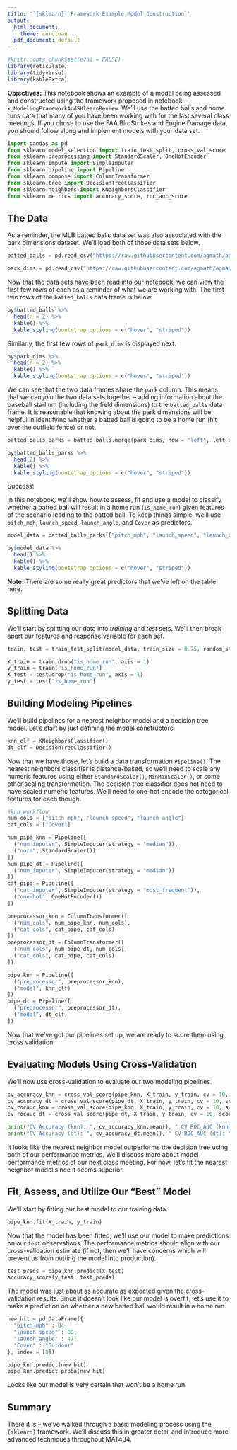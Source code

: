 ```yaml
---
title: '`{sklearn}` Framework Example Model Construction`'
output:
  html_document:
    theme: cerulean
  pdf_document: default
---
```


```r
#knitr::opts_chunk$set(eval = FALSE)
library(reticulate)
library(tidyverse)
library(kableExtra)
```

**Objectives:** This notebook shows an example of a model being assessed and constructed using the framework proposed in notebook `x_ModelingFrameworkAndSKlearnReview`. We'll use the batted balls and home runs data that many of you have been working with for the last several class meetings. If you chose to use the FAA BirdStrikes and Engine Damage data, you should follow along and implement models with your data set.

```python
import pandas as pd
from sklearn.model_selection import train_test_split, cross_val_score
from sklearn.preprocessing import StandardScaler, OneHotEncoder
from sklearn.impute import SimpleImputer
from sklearn.pipeline import Pipeline
from sklearn.compose import ColumnTransformer
from sklearn.tree import DecisionTreeClassifier
from sklearn.neighbors import KNeighborsClassifier
from sklearn.metrics import accuracy_score, roc_auc_score
```

## The Data

As a reminder, the MLB batted balls data set was also associated with the park dimensions dataset. We'll load both of those data sets below.

```python
batted_balls = pd.read_csv("https://raw.githubusercontent.com/agmath/agmath.github.io/master/data/classification/battedballs.csv")

park_dims = pd.read_csv("https://raw.githubusercontent.com/agmath/agmath.github.io/master/data/classification/park_dimensions.csv")
```

Now that the data sets have been read into our notebook, we can view the first few rows of each as a reminder of what we are working with. The first two rows of the `batted_balls` data frame is below.

```r
py$batted_balls %>%
  head(n = 2) %>%
  kable() %>%
  kable_styling(bootstrap_options = c("hover", "striped"))
```

Similarly, the first few rows of `park_dims` is displayed next.

```r
py$park_dims %>%
  head(n = 2) %>%
  kable() %>%
  kable_styling(bootstrap_options = c("hover", "striped"))
```

We can see that the two data frames share the `park` column. This means that we can *join* the two data sets together -- adding information about the baseball stadium (including the field dimensions) to the `batted_balls` data frame. It is reasonable that knowing about the park dimensions will be helpful in identifying whether a batted ball is going to be a home run (hit over the outfield fence) or not.

```python
batted_balls_parks = batted_balls.merge(park_dims, how = "left", left_on = "park", right_on = "park")
```

```r
py$batted_balls_parks %>%
  head(2) %>%
  kable() %>%
  kable_styling(bootstrap_options = c("hover", "striped"))
```

Success!

In this notebook, we'll show how to assess, fit and use a model to classify whether a batted ball will result in a home run (`is_home_run`) given features of the scenario leading to the batted ball. To keep things simple, we'll use `pitch_mph`, `launch_speed`, `launch_angle`, and `Cover` as predictors. 

```python
model_data = batted_balls_parks[["pitch_mph", "launch_speed", "launch_angle", "Cover", "is_home_run"]]
```

```r
py$model_data %>%
  head() %>%
  kable() %>%
  kable_styling(bootstrap_options = c("hover", "striped"))
```

**Note:** There are some really great predictors that we've left on the table here.

## Splitting Data

We'll start by splitting our data into *training* and *test* sets. We'll then break apart our features and response variable for each set.

```python
train, test = train_test_split(model_data, train_size = 0.75, random_state = 434)

X_train = train.drop("is_home_run", axis = 1)
y_train = train["is_home_run"]
X_test = test.drop("is_home_run", axis = 1)
y_test = test["is_home_run"]
```

## Building Modeling Pipelines

We'll build pipelines for a nearest neighbor model and a decision tree model. Let's start by just defining the model constructors.

```python
knn_clf = KNeighborsClassifier()
dt_clf = DecisionTreeClassifier()
```

Now that we have those, let's build a data transformation `Pipeline()`. The nearest neighbors classifier is distance-based, so we'll need to scale any numeric features using either `StandardScaler()`, `MinMaxScaler()`, or some other scaling transformation. The decision tree classifier does not need to have scaled numeric features. We'll need to one-hot encode the categorical features for each though.

```python
#knn workflow
num_cols = ["pitch_mph", "launch_speed", "launch_angle"]
cat_cols = ["Cover"]

num_pipe_knn = Pipeline([
  ("num_imputer", SimpleImputer(strategy = "median")),
  ("norm", StandardScaler())
])
num_pipe_dt = Pipeline([
  ("num_imputer", SimpleImputer(strategy = "median"))
])
cat_pipe = Pipeline([
  ("cat_imputer", SimpleImputer(strategy = "most_frequent")),
  ("one-hot", OneHotEncoder())
])

preprocessor_knn = ColumnTransformer([
  ("num_cols", num_pipe_knn, num_cols),
  ("cat_cols", cat_pipe, cat_cols)
])
preprocessor_dt = ColumnTransformer([
  ("num_cols", num_pipe_dt, num_cols),
  ("cat_cols", cat_pipe, cat_cols)
])

pipe_knn = Pipeline([
  ("preprocessor", preprocessor_knn),
  ("model", knn_clf)
])
pipe_dt = Pipeline([
  ("preprocessor", preprocessor_dt),
  ("model", dt_clf)
])
```

Now that we've got our pipelines set up, we are ready to score them using cross validation.

## Evaluating Models Using Cross-Validation

We'll now use cross-validation to evaluate our two modeling pipelines.

```python
cv_accuracy_knn = cross_val_score(pipe_knn, X_train, y_train, cv = 10, scoring = "accuracy")
cv_accuracy_dt = cross_val_score(pipe_dt, X_train, y_train, cv = 10, scoring = "accuracy")
cv_rocauc_knn = cross_val_score(pipe_knn, X_train, y_train, cv = 10, scoring = "roc_auc")
cv_rocauc_dt = cross_val_score(pipe_dt, X_train, y_train, cv = 10, scoring = "roc_auc")

print("CV Accuracy (knn): ", cv_accuracy_knn.mean(), " CV ROC_AUC (knn): ", cv_rocauc_knn.mean())
print("CV Accuracy (dt): ", cv_accuracy_dt.mean(), " CV ROC_AUC (dt): ", cv_rocauc_dt.mean())
```

It looks like the nearest neighbor model outperforms the decision tree using both of our performance metrics. We'll discuss more about model performance metrics at our next class meeting. For now, let's fit the nearest neighbor model since it seems superior.

## Fit, Assess, and Utilize Our "Best" Model

We'll start by fitting our best model to our training data.

```python
pipe_knn.fit(X_train, y_train)
```

Now that the model has been fitted, we'll use our model to make predictions on our `test` observations. The performance metrics should align with our cross-validation estimate (if not, then we'll have concerns which will prevent us from putting the model into production).

```python
test_preds = pipe_knn.predict(X_test)
accuracy_score(y_test, test_preds)
```

The model was just about as accurate as expected given the cross-validation results. Since it doesn't look like our model is overfit, let's use it to make a prediction on whether a new batted ball would result in a home run.

```python
new_hit = pd.DataFrame({
  "pitch_mph" : 84,
  "launch_speed" : 88,
  "launch_angle" : 47,
  "Cover" : "Outdoor"
}, index = [0])

pipe_knn.predict(new_hit)
pipe_knn.predict_proba(new_hit)
```

Looks like our model is very certain that won't be a home run.

## Summary

There it is -- we've walked through a basic modeling process using the `{sklearn}` framework. We'll discuss this in greater detail and introduce more advanced techniques throughout MAT434.
